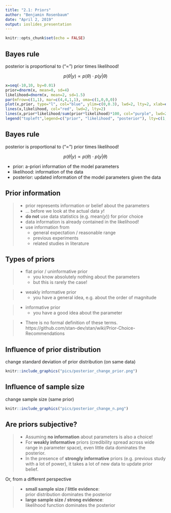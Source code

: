 ```yaml
---
title: "2.1: Priors"
author: "Benjamin Rosenbaum"
date: "April 2, 2019"
output: ioslides_presentation
---
```


```r
knitr::opts_chunk$set(echo = FALSE)
```


## Bayes rule

posterior is proportional to ("$\varpropto$") prior times likelihood!

$$p(\theta|y)\varpropto p(\theta)\cdot p(y|\theta)$$



```r
x=seq(-10,10, by=0.01)
prior=dnorm(x, mean=0, sd=4)
likelihood=dnorm(x, mean=2, sd=1.5)
par(mfrow=c(1,1), mar=c(4,4,1,1), oma=c(1,0,0,0))
plot(x,prior, type="l", col="blue", ylim=c(0,0.3), lwd=2, lty=2, xlab=expression(theta), ylab=("density"))
lines(x,likelihood, col="red", lwd=2, lty=2)
lines(x,prior*likelihood/sum(prior*likelihood)*100, col="purple", lwd=2)
legend("topleft",legend=c("prior", "likelihood", "posterior"), lty=c(1,1,1), lwd=c(2,2,2), col=c("blue","red","purple"))
```

## Bayes rule

posterior is proportional to ("$\varpropto$") prior times likelihood!

$$p(\theta|y)\varpropto p(\theta)\cdot p(y|\theta)$$

- prior: a-priori information of the model parameters
- likelihood: information of the data
- posterior: updated information of the model parameters given the data

## Prior information

> - prior represents information or belief about the parameters 
> - ... before we look at the actual data $y$!
> - **do not** use data statistics (e.g. $\text{mean}(y)$) for prior choice
> - data information is already contained in the likelihood!
> - use information from   
>     + general expectation / reasonable range
>     + previous experiments  
>     + related studies in literature  

## Types of priors 

> - flat prior / uninformative prior  
>     + you know absolutely nothing about the parameters
>     + but this is rarely the case!

> - weakly informative prior   
>     + you have a general idea, e.g. about the order of magnitude

> - informative prior   
>      + you have a good idea about the parameter

> - There is no formal definition of these terms.
>    https://github.com/stan-dev/stan/wiki/Prior-Choice-Recommendations

## Influence of prior distribution

change standard deviation of prior distribution (on same data)

```r
knitr::include_graphics("pics/posterior_change_prior.png")
```

## Influence of sample size

change sample size (same prior)

```r
knitr::include_graphics("pics/posterior_change_n.png")
```

## Are priors subjective? {.build}

> - Assuming **no information** about parameters is also a choice!
> - For **weakly informative** priors (credibility spread across wide range in parameter space), even little data dominates the posterior.
> - In the presence of **strongly informative** priors (e.g. previous study with a lot of power), it takes a lot of new data to update prior belief.

Or, from a different perspective

> - **small sample size / little evidence**:   
    prior distribution dominates the posterior  
> - **large sample size / strong evidence**:   
    likelihood function dominates the posterior

